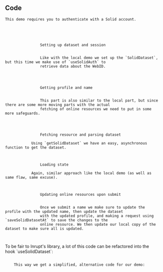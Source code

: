 
<Content>
    <h2 className="subtitle">Code</h2>

    This demo requires you to authenticate with a Solid account.
</Content>

<Code language="tsx" id="InruptSolidDemo" code={solidDemoCode} className="line-numbers">
    <Walkthrough>
        <tr>
            <td>
                <CodeLink id="InruptSolidDemo" lines={["14-15"]}>Setting up dataset and session</CodeLink>
            </td>
            <td>
                Like with the local demo we set up the `SolidDataset`, but this time we make use of `useSolidAuth` to
                retrieve data about the WebID.
            </td>
        </tr>
        <tr>
            <td>
                <CodeLink id="InruptSolidDemo" lines={["16-20"]}>Getting profile and name</CodeLink>
            </td>
            <td>
                This part is also similar to the local part, but since there are some more moving parts with the actual
                fetching of online resources we need to put in some more safeguards.
            </td>
        </tr>
        <tr>
            <td>
                <CodeLink id="InruptSolidDemo" lines={["26-27"]}>Fetching resource and parsing dataset</CodeLink>
            </td>
            <td>Using `getSolidDataset` we have an easy, asynchronous function to get the dataset.</td>
        </tr>
        <tr>
            <td>
                <CodeLink id="InruptSolidDemo" lines={["30-32"]}>Loading state</CodeLink>
            </td>
            <td>Again, similar approach like the local demo (as well as same flaw, same excuse).</td>
        </tr>
        <tr>
            <td>
                <CodeLink id="InruptSolidDemo" lines={["35-38"]}>Updating online resources upon submit</CodeLink>
            </td>
            <td>
                Once we submit a name we make sure to update the profile with the updated name, then update the dataset
                with the updated profile, and making a request using `saveSolidDatasetAt` to save the changes to the
                online resource. We then update our local copy of the dataset to make sure all is updated.
            </td>
        </tr>
    </Walkthrough>
</Code>

<Content>
    To be fair to Inrupt's library, <CodeLink id="InruptSolidDemo" lines={["14-15", "25-28", "37-38"]}>a lot of this
    code</CodeLink> can be refactored into the hook `useSolidDataset`:
</Content>

<Code id="UseSolidDataset" language="typescript" code={useSolidDataset} className="line-numbers" />

<Content>
    This way we get a simplified, alternative code for our demo:
</Content>

<Code id="SolidAlternativeDemo" language="tsx" code={solidAlternativeDemo} className="line-numbers" />
